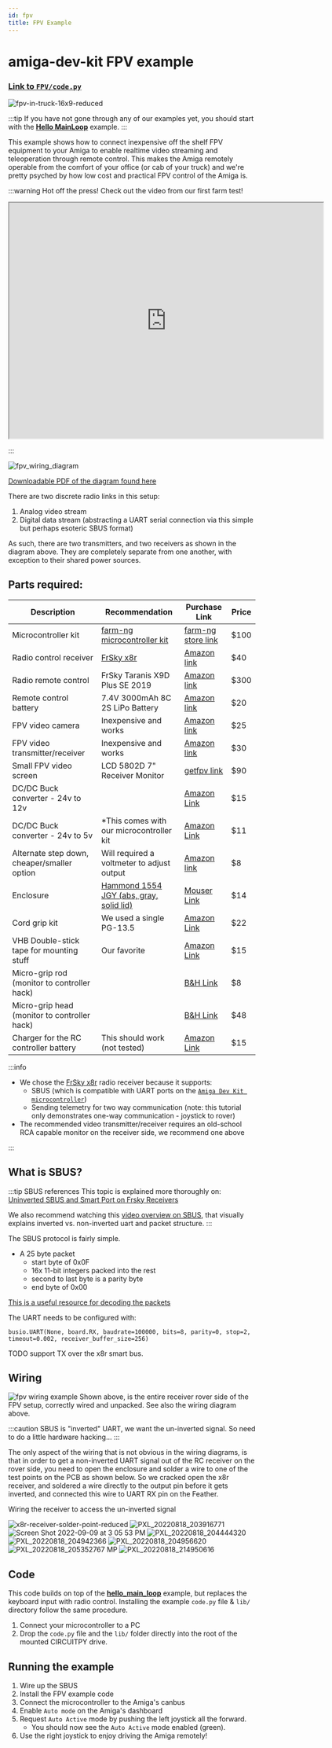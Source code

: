```yaml
---
id: fpv
title: FPV Example
---
```

# amiga-dev-kit FPV example

### [Link to `FPV/code.py`](https://github.com/farm-ng/amiga-dev-kit/blob/main/circuitpy/examples/FPV/code.py)


![fpv-in-truck-16x9-reduced](https://user-images.githubusercontent.com/11846963/185976329-c65208e1-a42a-436f-a191-9dcc57ecb354.jpg)

:::tip
If you have not gone through any of our examples yet, you should start with the [**Hello MainLoop**](./../hello_main_loop/) example.
:::

This example shows how to connect inexpensive off the shelf FPV equipment to your Amiga to enable realtime video streaming and teleoperation through remote control.
This makes the Amiga remotely operable from the comfort of your office (or cab of your truck) and we're pretty psyched by how low cost and practical FPV control of the Amiga is.

:::warning Hot off the press!
Check out the video from our first farm test!
<p align="center">
<iframe allowfullscreen="True" width="640" height="480" src="https://www.youtube.com/embed/tN20_CspsyU"></iframe>
</p>
:::

![fpv_wiring_diagram](https://user-images.githubusercontent.com/11846963/189413919-56a2f380-289e-4205-bcb4-e31cba84bda4.png)

[Downloadable PDF of the diagram found here](https://github.com/farm-ng/amiga-dev-kit/files/9537718/fpv_wiring_diagram.pdf)

There are two discrete radio links in this setup:
  1. Analog video stream
  2. Digital data stream (abstracting a UART serial connection via this simple but perhaps esoteric SBUS format)

As such, there are two transmitters, and two receivers as shown in the diagram above.  They are completely separate from one another, with exception to their shared power sources.


[//]: # (Wiring diagram https://lucid.app/lucidchart/7255e46a-d128-421e-9bc1-2329d3f280fa/edit?viewport_loc=285%2C-61%2C1837%2C2040%2C0_0&invitationId=inv_f69a2688-850c-4d8f-bfdb-c38752df5303#)



<!-- - Blog post about the project : -->

[//]: # (TODO - Add link to setting up the Feather with our recommended firmware)


## Parts required:
| Description                                  | Recommendation                                                                 | Purchase Link                                                                                                                                                                                                                                                                                                                                                                                                                                                                                                                        | Price |
| -------------------------------------------- | ------------------------------------------------------------------------------ | ------------------------------------------------------------------------------------------------------------------------------------------------------------------------------------------------------------------------------------------------------------------------------------------------------------------------------------------------------------------------------------------------------------------------------------------------------------------------------------------------------------------------------------ | ----- |
| Microcontroller kit                          | [farm-ng microcontroller kit](./../../mcu_kit/)                                | [farm-ng store link](https://farm-ng.com/products/microcontroller-kit)                                                                                                                                                                                                                                                                                                                                                                                                                                                               | $100  |
| Radio control receiver                       | [FrSky x8r](https://www.frsky-rc.com/product/x8r/)                             | [Amazon link](https://www.amazon.com/dp/B00RCAHHFM)                                                                                                                                                                                                                                                                                                                                                                                                                                                                                  | $40   |
| Radio remote control                         | FrSky Taranis X9D Plus SE 2019                                                 | [Amazon link](https://www.amazon.com/dp/B07VYRGB5Q)                                                                                                                                                                                                                                                                                                                                                                                                                                                                                  | $300  |
| Remote control battery                       | 7.4V 3000mAh 8C 2S LiPo Battery                                                | [Amazon link](https://www.amazon.com/Upgrade-3000mAh-Rechargeable-Radiolink-Transmitter/dp/B08FC4LWCG)                                                                                                                                                                                                                                                                                                                                                                                                                               | $20   |
| FPV video camera                             | Inexpensive and works                                                          | [Amazon link](https://www.amazon.com/dp/B06XPX18VY)                                                                                                                                                                                                                                                                                                                                                                                                                                                                                  | $25   |
| FPV video transmitter/receiver               | Inexpensive and works                                                          | [Amazon link](https://www.amazon.com/dp/B01FXGQ2KC)                                                                                                                                                                                                                                                                                                                                                                                                                                                                                  | $30   |
| Small FPV video screen                       | LCD 5802D 7" Receiver Monitor                                                  | [getfpv link](https://www.getfpv.com/fpv/fpv-monitors/eachine-7-lcd5802d-dvr-5-8ghz-40ch-fpv-monitor.html)                                                                                                                                                                                                                                                                                                                                                                                                                           | $90   |
| DC/DC Buck converter - 24v to 12v            |                                                                                | [Amazon Link](https://smile.amazon.com/Protooma-Voltage-Converter-Light%EF%BC%8CWaterproof-Transformer/dp/B0B1NRDTF5/ref=sr_1_1_sspa?crid=FDHT22Y0D5H1&keywords=24v+to+12v+converter+5a&qid=1662748022&sprefix=24v+to+12v+converter+5a%2Caps%2C107&sr=8-1-spons&psc=1&spLa=ZW5jcnlwdGVkUXVhbGlmaWVyPUExUlJMNjZRNFROMFVTJmVuY3J5cHRlZElkPUEwMzY4NzU5QlVNNlZFUzNKNjNIJmVuY3J5cHRlZEFkSWQ9QTA4NzcxMjEzSERJMFBGUUY0VDZKJndpZGdldE5hbWU9c3BfYXRmJmFjdGlvbj1jbGlja1JlZGlyZWN0JmRvTm90TG9nQ2xpY2s9dHJ1ZQ==)                                 | $15   |
| DC/DC Buck converter - 24v to 5v             | *This comes with our microcontroller kit                                       | [Amazon Link](https://smile.amazon.com/DROK-090581-Converter-Step-down-Transformer/dp/B00CE75K0W/ref=sr_1_3?crid=1X1SSEWY1TEG6&keywords=24v+to+5v+converter+5a&qid=1662748102&sprefix=24v+to+5v+converter+5a%2Caps%2C96&sr=8-3)                                                                                                                                                                                                                                                                                                      | $11   |
| Alternate step down, cheaper/smaller option  | Will required a voltmeter to adjust output                                     | [Amazon link](https://smile.amazon.com/Maxmoral-Converter-Adjustable-Step-Down-Regulator/dp/B07MKQXNWG/ref=sr_1_6?crid=1ZJ4Z4GBUV64E&keywords=24v+to+5v+adjustable+step+down&qid=1662748233&sprefix=24v+to+5v+adjustable+step+down%2Caps%2C87&sr=8-6)                                                                                                                                                                                                                                                                                | $8    |
| Enclosure                                    | [Hammond 1554 JGY (abs, gray, solid lid)](https://www.hammfg.com/part/1554JGY) | [Mouser Link](https://www.mouser.com/ProductDetail/Hammond-Manufacturing/1554JGY?qs=FmjOKN4Os87trO9vnjsZvg%3D%3D)                                                                                                                                                                                                                                                                                                                                                                                                                    | $14   |
| Cord grip kit                                | We used a single PG-13.5                                                       | [Amazon Link](https://smile.amazon.com/MAKERELE-Electrical-NPT-Waterproof-Connector/dp/B08R86BHBC/ref=sr_1_5?crid=2SYJ7I6BJ0HZT&keywords=cord+grip+kit&qid=1662750051&sprefix=cord+grip+kit%2Caps%2C142&sr=8-5)                                                                                                                                                                                                                                                                                                                      | $22   |
| VHB Double-stick tape for mounting stuff     | Our favorite                                                                   | [Amazon Link](https://smile.amazon.com/Width-Length-Black-Multipurpose-Double/dp/B07K4PQG8P/ref=sxts_rp_s_1_0?content-id=amzn1.sym.14b5a3ec-ddf3-42f1-bf1e-8515f8d25a34%3Aamzn1.sym.14b5a3ec-ddf3-42f1-bf1e-8515f8d25a34&crid=QLFBHDQ2W1UQ&cv_ct_cx=vhb&keywords=vhb&pd_rd_i=B07K4PQG8P&pd_rd_r=b76fadc2-12af-4732-8736-b46b4aa63cac&pd_rd_w=WnaiQ&pd_rd_wg=USSdg&pf_rd_p=14b5a3ec-ddf3-42f1-bf1e-8515f8d25a34&pf_rd_r=WDNTEH07SBH1HZZ0N2AV&psc=1&qid=1662749091&sprefix=vhb%2Caps%2C99&sr=1-1-f0029781-b79b-4b60-9cb0-eeda4dea34d6) | $15   |
| Micro-grip rod (monitor to controller hack)  |                                                                                | [B&H Link](https://www.bhphotovideo.com/c/product/686707-REG/Matthews_350602_5_4_101mm_Rod_for.html)                                                                                                                                                                                                                                                                                                                                                                                                                                 | $8    |
| Micro-grip head (monitor to controller hack) |                                                                                | [B&H Link](https://www.bhphotovideo.com/c/product/686694-REG/Matthews_350604_MICROgrip_Head.html)                                                                                                                                                                                                                                                                                                                                                                                                                                    | $48   |
| Charger for the RC controller battery | This should work (not tested) | [Amazon Link](https://smile.amazon.com/Battery-Charger-400-700mA-Charging-Converter/dp/B0833LVMYP/ref=sr_1_8?crid=11CS4L438QUDT&keywords=charger%2Bfor%2BRC%2Bbattery&qid=1663947279&sprefix=charger%2Bfor%2Brc%2Bbattery%2B%2Caps%2C105&sr=8-8&th=1)| $15 |


:::info
- We chose the [FrSky x8r](https://www.frsky-rc.com/product/x8r/) radio receiver because it supports:
  - SBUS (which is compatible with UART ports on the [`Amiga Dev Kit microcontroller`](./../../mcu_kit/))
  - Sending telemetry for two way communication (note: this tutorial only demonstrates one-way communication - joystick to rover)
- The recommended video transmitter/receiver requires an old-school RCA capable monitor on the receiver side, we recommend one above

:::

## What is SBUS?

:::tip SBUS references
This topic is explained more thoroughly on: [Uninverted SBUS and Smart Port on Frsky Receivers](https://oscarliang.com/uninverted-sbus-smart-port-frsky-receivers/)

We also recommend watching this [video overview on SBUS](https://youtu.be/IqLUHj7nJhI?t=398), that visually explains inverted vs. non-inverted uart and packet structure.
:::

The SBUS protocol is fairly simple.
- A 25 byte packet
  - start byte of 0x0F
  - 16x 11-bit integers packed into the rest
  - second to last byte is a parity byte
  - end byte of 0x00

[This is a useful resource for decoding the packets](https://github.com/robotmaker/Real-time-graphical-representation-of-16-channel-S-BUS-protocol/blob/master/ProcessingSketch_SBUS_16_Channel_Simulation/ProcessingSketch_SBUS_16_Channel_Simulation.pde)

The UART needs to be configured with:

```
busio.UART(None, board.RX, baudrate=100000, bits=8, parity=0, stop=2, timeout=0.002, receiver_buffer_size=256)
```

TODO support TX over the x8r smart bus.

## Wiring
![fpv wiring example](https://user-images.githubusercontent.com/11846963/185976402-ff8c4c77-5a08-42b0-865f-d2840fc0b960.jpg)
Shown above, is the entire receiver rover side of the FPV setup, correctly wired and unpacked.  See also the wiring diagram above.

:::caution
SBUS is "inverted" UART, we want the un-inverted signal.  So need to do a little hardware hacking...
:::

The only aspect of the wiring that is not obvious in the wiring diagrams, is that in order to get a non-inverted UART signal out of the RC receiver on the rover side, you need to open the enclosure and solder a wire to one of the test points on the PCB as shown below.
So we cracked open the x8r receiver, and soldered a wire directly to the output pin before it gets inverted, and connected this wire to UART RX pin on the Feather.

Wiring the receiver to access the un-inverted signal

![x8r-receiver-solder-point-reduced](https://user-images.githubusercontent.com/11846963/185978326-a21598e7-fe93-4c99-9ff3-f3b047d586e6.jpg)
![PXL_20220818_203916771](https://user-images.githubusercontent.com/11846963/189423705-24bb368b-8c13-45d8-be74-0e669eb1beeb.jpg)
![Screen Shot 2022-09-09 at 3 05 53 PM](https://user-images.githubusercontent.com/11846963/189425493-3af80193-146f-489d-b39b-0564f36833d5.png)
![PXL_20220818_204444320](https://user-images.githubusercontent.com/11846963/189423940-6301bd71-0593-43b9-9538-9274c8a51a91.jpg)
![PXL_20220818_204942366](https://user-images.githubusercontent.com/11846963/189423987-959061a7-e64f-4df4-a1ac-faf78f344d7c.jpg)
![PXL_20220818_204956620](https://user-images.githubusercontent.com/11846963/189424014-1df454db-47b3-4b6a-91e1-1086146aac36.jpg)
![PXL_20220818_205352767 MP](https://user-images.githubusercontent.com/11846963/189424121-08097680-0b4f-4d71-b3e4-7da41642a83c.jpg)
![PXL_20220818_214950616](https://user-images.githubusercontent.com/11846963/189424474-78269f8e-f0f0-421d-b0b6-20d15e67e7b1.jpg)

## Code

This code builds on top of the [**hello_main_loop**](./../hello_main_loop/) example, but replaces the keyboard input with radio control.
Installing the example `code.py` file & `lib/` directory follow the same procedure.

1. Connect your microcontroller to a PC
2. Drop the `code.py` file and the `lib/` folder directly into the root of the mounted CIRCUITPY drive.

## Running the example

1. Wire up the SBUS
2. Install the FPV example code
3. Connect the microcontroller to the Amiga's canbus
4. Enable `Auto mode` on the Amiga's dashboard
5. Request `Auto Active` mode by pushing the left joystick all the forward.
   - You should now see the `Auto Active` mode enabled (green).
7. Use the right joystick to enjoy driving the Amiga remotely!
